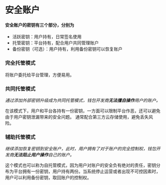 
# 安全账户

#### 安全账户的密钥有三个部分，分别为

* 活跃密钥：用户持有，日常签名使用
* 托管密钥：平台持有，配合用户共同管理账户
* 备份密钥（可选）：用户持有，利用备份密钥可以恢复账户

### 完全托管模式

将账户委托给平台管理，方便易用。

### 共同托管模式

_通过添加外部密钥升级成为共同托管模式，钱包开发商**无法擅自操作**用户的账户。_

在该模式下，用户和平台各持有一份密钥，一方面可以限制平台作恶，还可以避免由于用户密钥泄漏带来的安全问题。 通常配合第三方云存储使用，避免丢失风险。

### 辅助托管模式

_继续添加恢复密钥到安全账户，此时，用户拥有了对于账户的完全控制权，钱包开发商**无法阻止用户操作**自己的账户。_&#x20;

这个模式也可以称为自托管模式，因为用户对账户的安全负有绝对的责任，密钥分布为平台拥有一份密钥，用户持有两份。当系统停止运营或者出现不可控因素时，用户可以利用备份密钥，取回账户的控制权。
